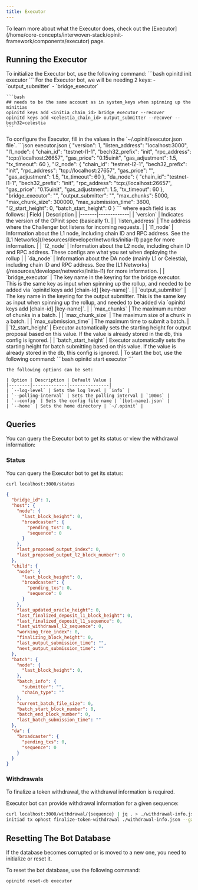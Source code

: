 ```yaml
---
title: Executor
---
```


<Tip>
  To learn more about what the Executor does, check out the [Executor](/home/core-concepts/interwoven-stack/opinit-framework/components/executor) page.
</Tip>

## Running the Executor

<Steps>
  <Step title="Initialize Executor Bot">
    To initialize the Executor bot, use the following command:
    ```bash
    opinitd init executor
    ```
  </Step>
  <Step title="Set Up Keys">
    For the Executor bot, we will be needing 2 keys:
    - `output_submitter`
    - `bridge_executor`

    ```bash
    ## needs to be the same account as in system_keys when spinning up the minitias
    opinitd keys add <initia_chain_id> bridge_executor --recover
    opinitd keys add <celestia_chain_id> output_submitter --recover --bech32=celestia
    ```
  </Step>
  <Step title= "Configuration">
    To configure the Executor, fill in the values in the `~/.opinit/executor.json file`.
    ```json executor.json
    {
      "version": 1,
      "listen_address": "localhost:3000",
      "l1_node": {
        "chain_id": "testnet-l1-1",
        "bech32_prefix": "init",
        "rpc_address": "tcp://localhost:26657",
        "gas_price": "0.15uinit",
        "gas_adjustment": 1.5,
        "tx_timeout": 60
      },
      "l2_node": {
        "chain_id": "testnet-l2-1",
        "bech32_prefix": "init",
        "rpc_address": "tcp://localhost:27657",
        "gas_price": "",
        "gas_adjustment": 1.5,
        "tx_timeout": 60
      },
      "da_node": {
        "chain_id": "testnet-l1-1",
        "bech32_prefix": "init",
        "rpc_address": "tcp://localhost:26657",
        "gas_price": "0.15uinit",
        "gas_adjustment": 1.5,
        "tx_timeout": 60
      },
      "bridge_executor": "",
      "output_submitter": "",
      "max_chunks": 5000,
      "max_chunk_size": 300000,
      "max_submission_time": 3600,
      "l2_start_height": 0,
      "batch_start_height": 0
    }
    ```
    where each field is as follows:
    | Field | Description |
    |-------|-------------|
    | `version` | Indicates the version of the OPinit spec (basically 1). |
    | `listen_address` | The address where the Challenger bot listens for incoming requests. |
    | `l1_node` | Information about the L1 node, including chain ID and RPC address. See the [L1 Networks](/resources/developer/networks/initia-l1) page for more information. |
    | `l2_node` | Information about the L2 node, including chain ID and RPC address. These configs are what you set when deploying the rollup |
    | `da_node` | Information about the DA node (mainly L1 or Celestia), including chain ID and RPC address. See the [L1 Networks](/resources/developer/networks/initia-l1) for more information. |
    | `bridge_executor` | The key name in the keyring for the bridge executor. This is the same key as input when spinning up the rollup, and needed to be added via `opinitd keys add [chain-id] [key-name]`. |
    | `output_submitter` | The key name in the keyring for the output submitter. This is the same key as input when spinning up the rollup, and needed to be added via `opinitd keys add [chain-id] [key-name]`. |
    | `max_chunks` | The maximum number of chunks in a batch. |
    | `max_chunk_size` | The maximum size of a chunk in a batch. |
    | `max_submission_time` | The maximum time to submit a batch. |
    | `l2_start_height` | Executor automatically sets the starting height for output proposal based on this value. If the value is already stored in the db, this config is ignored. |
    | `batch_start_height` | Executor automatically sets the starting height for batch submitting based on this value. If the value is already stored in the db, this config is ignored. |
  </Step>
  <Step title="Start Bot">
    To start the bot, use the following command:
    ```bash
    opinitd start executor
    ```

    The following options can be set:

    | Option | Description | Default Value |
    |--------|-------------|---------------|
    | `--log-level` | Sets the log level | `info` |
    | `--polling-interval` | Sets the polling interval | `100ms` |
    | `--config` | Sets the config file name | `[bot-name].json` |
    | `--home` | Sets the home directory | `~/.opinit` |
  </Step>
</Steps>

## Queries

You can query the Executor bot to get its status or view the withdrawal information:

### Status

You can query the Executor bot to get its status:

```bash
curl localhost:3000/status
```

```json
{
  "bridge_id": 1,
  "host": {
    "node": {
      "last_block_height": 0,
      "broadcaster": {
        "pending_txs": 0,
        "sequence": 0
      }
    },
    "last_proposed_output_index": 0,
    "last_proposed_output_l2_block_number": 0
  },
  "child": {
    "node": {
      "last_block_height": 0,
      "broadcaster": {
        "pending_txs": 0,
        "sequence": 0
      }
    },
    "last_updated_oracle_height": 0,
    "last_finalized_deposit_l1_block_height": 0,
    "last_finalized_deposit_l1_sequence": 0,
    "last_withdrawal_l2_sequence": 0,
    "working_tree_index": 0,
    "finalizing_block_height": 0,
    "last_output_submission_time": "",
    "next_output_submission_time": ""
  },
  "batch": {
    "node": {
      "last_block_height": 0,
    },
    "batch_info": {
      "submitter": "",
      "chain_type": ""
    },
    "current_batch_file_size": 0,
    "batch_start_block_number": 0,
    "batch_end_block_number": 0,
    "last_batch_submission_time": ""
  },
  "da": {
    "broadcaster": {
      "pending_txs": 0,
      "sequence": 0
    }
  }
}
```

### Withdrawals 

To finalize a token withdrawal, the withdrawal information is required.

Executor bot can provide withdrawal information for a given sequence:

```bash
curl localhost:3000/withdrawal/{sequence} | jq . > ./withdrawal-info.json
initiad tx ophost finalize-token-withdrawal ./withdrawal-info.json --gas= --gas-prices= --chain-id= --from=
```


## Resetting The Bot Database

If the database becomes corrupted or is moved to a new one, you need to initialize or reset it.

To reset the bot database, use the following command:

```bash
opinitd reset-db executor
```
